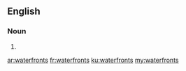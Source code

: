 ==English==

===Noun===
{{head|en}}

# {{plural of|waterfront}}

[[ar:waterfronts]]
[[fr:waterfronts]]
[[ku:waterfronts]]
[[my:waterfronts]]